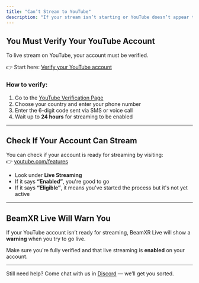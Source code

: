 ```yaml
---
title: "Can’t Stream to YouTube"
description: "If your stream isn’t starting or YouTube doesn’t appear to be working, it’s likely related to account verification."
---
```


## You Must Verify Your YouTube Account

To live stream on YouTube, your account must be verified.

👉 Start here: [Verify your YouTube account](https://support.google.com/youtube/answer/2474026?hl=en)

### How to verify:

1. Go to the [YouTube Verification Page](https://www.youtube.com/verify)
2. Choose your country and enter your phone number
3. Enter the 6-digit code sent via SMS or voice call
4. Wait up to **24 hours** for streaming to be enabled

---

## Check If Your Account Can Stream

You can check if your account is ready for streaming by visiting:\
👉 [youtube.com/features](https://www.youtube.com/features)

- Look under **Live Streaming**
- If it says **“Enabled”**, you're good to go
- If it says **“Eligible”**, it means you've started the process but it's not yet active

---

## BeamXR Live Will Warn You

If your YouTube account isn’t ready for streaming, BeamXR Live will show a **warning** when you try to go live.

Make sure you're fully verified and that live streaming is **enabled** on your account.

---

Still need help? Come chat with us in [Discord](https://discord.gg/beamxr) — we’ll get you sorted.
